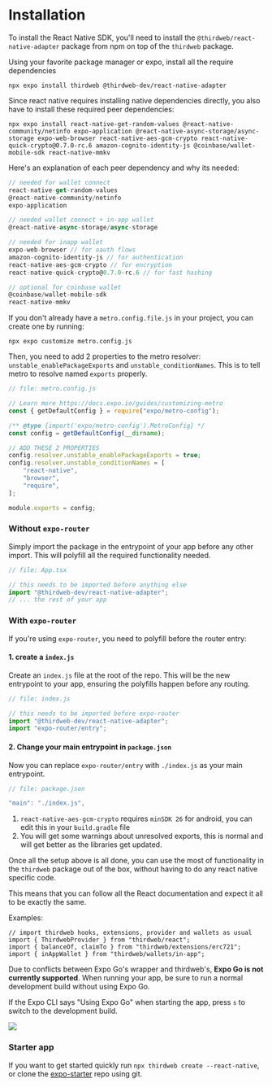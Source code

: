 
# Installation

To install the React Native SDK, you'll need to install the `@thirdweb/react-native-adapter` package from npm on top of the `thirdweb` package.

<Steps>
<Step title="Install the packages">

Using your favorite package manager or expo, install all the require dependencies

```shell
npx expo install thirdweb @thirdweb-dev/react-native-adapter
```

Since react native requires installing native dependencies directly, you also have to install these required peer dependencies:

```shell
npx expo install react-native-get-random-values @react-native-community/netinfo expo-application @react-native-async-storage/async-storage expo-web-browser react-native-aes-gcm-crypto react-native-quick-crypto@0.7.0-rc.6 amazon-cognito-identity-js @coinbase/wallet-mobile-sdk react-native-mmkv
```

Here's an explanation of each peer dependency and why its needed:

```ts
// needed for wallet connect
react-native-get-random-values
@react-native-community/netinfo
expo-application

// needed wallet connect + in-app wallet
@react-native-async-storage/async-storage

// needed for inapp wallet
expo-web-browser // for oauth flows
amazon-cognito-identity-js // for authentication
react-native-aes-gcm-crypto // for encryption
react-native-quick-crypto@0.7.0-rc.6 // for fast hashing

// optional for coinbase wallet
@coinbase/wallet-mobile-sdk
react-native-mmkv
```

</Step>
<Step title="Edit your `metro.config.js`">

If you don't already have a `metro.config.file.js` in your project, you can create one by running:

```shell
npx expo customize metro.config.js
```

Then, you need to add 2 properties to the metro resolver: `unstable_enablePackageExports` and `unstable_conditionNames`. This is to tell metro to resolve named `exports` properly.

```js
// file: metro.config.js

// Learn more https://docs.expo.io/guides/customizing-metro
const { getDefaultConfig } = require("expo/metro-config");

/** @type {import('expo/metro-config').MetroConfig} */
const config = getDefaultConfig(__dirname);

// ADD THESE 2 PROPERTIES
config.resolver.unstable_enablePackageExports = true;
config.resolver.unstable_conditionNames = [
	"react-native",
	"browser",
	"require",
];

module.exports = config;
```

</Step>
<Step title="Import `@thirdweb-dev/react-native-adapter`">

### Without `expo-router`

Simply import the package in the entrypoint of your app before any other import. This will polyfill all the required functionality needed.

```js
// file: App.tsx

// this needs to be imported before anything else
import "@thirdweb-dev/react-native-adapter";
// ... the rest of your app
```

### With `expo-router`

If you're using `expo-router`, you need to polyfill before the router entry:

#### 1. create a `index.js`

Create an `index.js` file at the root of the repo. This will be the new entrypoint to your app, ensuring the polyfills happen before any routing.

```ts
// file: index.js

// this needs to be imported before expo-router
import "@thirdweb-dev/react-native-adapter";
import "expo-router/entry";
```

#### 2. Change your main entrypoint in `package.json`

Now you can replace `expo-router/entry` with `./index.js` as your main entrypoint.

```ts
// file: package.json

"main": "./index.js",
```

<Callout variant="info" title="Additional notes">

1. `react-native-aes-gcm-crypto` requires `minSDK 26` for android, you can edit this in your `build.gradle` file
2. You will get some warnings about unresolved exports, this is normal and will get better as the libraries get updated.

</Callout>

</Step>
<Step title=" Use the `thirdweb` package normally">

Once all the setup above is all done, you can use the most of functionality in the `thirdweb` package out of the box, without having to do any react native specific code.

This means that you can follow all the React documentation and expect it all to be exactly the same.

Examples:

```tsx
// import thirdweb hooks, extensions, provider and wallets as usual
import { ThirdwebProvider } from "thirdweb/react";
import { balanceOf, claimTo } from "thirdweb/extensions/erc721";
import { inAppWallet } from "thirdweb/wallets/in-app";
```

</Step>
</Steps>

<Callout variant="info" title="Expo Go">

Due to conflicts between Expo Go's wrapper and thirdweb's, **Expo Go is not currently supported**. When running your app, be sure to run a normal development build without using Expo Go.

If the Expo CLI says "Using Expo Go" when starting the app, press `s` to switch to the development build.

<img src="https://i.ibb.co/JxyZzLn/Screenshot-2024-06-24-at-12-38-57-PM.png" />

</Callout>

### Starter app

If you want to get started quickly run `npx thirdweb create --react-native`, or clone the [expo-starter](https://github.com/thirdweb-dev/expo-starter) repo using git.

<GithubTemplateCard
	title="Expo + thirdweb demo repo"
	descrption="A starter template for using the thirdweb package in a React Native app"
	href="https://github.com/thirdweb-dev/expo-starter"
/>
